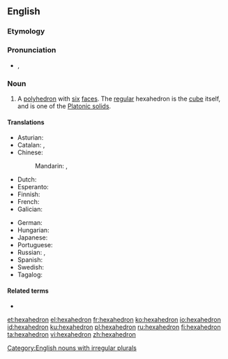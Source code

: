 ==English==
{{wikipedia}}

===Etymology===
{{confix|hexa|hedron|lang=en}}

===Pronunciation===
* {{enPR|hĕksəhē'drən}}, {{IPA|/hɛksəˈhiːdɹən/|lang=en}}

===Noun===
{{en-noun|s|hexahedra}}

# {{lb|en|geometry}} A [[polyhedron]] with [[six]] [[face]]s. The [[regular]] hexahedron is the [[cube]] itself, and is one of the [[Platonic solid]]s.

====Translations====
<!--Note: add translations for "hexahedron" here, not for "cube"-->
{{trans-top|polyhedron with six faces}}
* Asturian: {{t|ast|hexaedru|m}}
* Catalan: {{t|ca|hexaedre|m}}, {{t|ca|hexàedre|m}}
* Chinese:
*: Mandarin: {{t+|cmn|六面體|sc=Hani}}, {{t+|cmn|六面体|tr=liùmiàntǐ|sc=Hani}}
* Dutch: {{t+|nl|hexaëder}}
* Esperanto: {{t|eo|sesedro}}
* Finnish: {{t+|fi|heksaedri}}
* French: {{t+|fr|hexaèdre|m}}
* Galician: {{t+|gl|hexaedro|m}}
{{trans-mid}}
* German: {{t+|de|Hexaeder|n}}
* Hungarian: {{t|hu|hexaéder}}
* Japanese: {{t|ja|六面体|tr=ろくめんたい, rokumentai|sc=Jpan}}
* Portuguese: {{t+|pt|hexaedro|m}}
* Russian: {{t+|ru|гекса́эдр|m}}, {{t+|ru|шестигра́нник|m}}
* Spanish: {{t+|es|hexaedro|m}}
* Swedish: {{t+|sv|hexaeder|c}}
* Tagalog: {{t|tl|nimdayag}}
{{trans-bottom}}

====Related terms====
* {{l|en|hexahedral}}

[[Category:English nouns with irregular plurals]]

[[et:hexahedron]]
[[el:hexahedron]]
[[fr:hexahedron]]
[[ko:hexahedron]]
[[io:hexahedron]]
[[id:hexahedron]]
[[ku:hexahedron]]
[[pl:hexahedron]]
[[ru:hexahedron]]
[[fi:hexahedron]]
[[ta:hexahedron]]
[[vi:hexahedron]]
[[zh:hexahedron]]